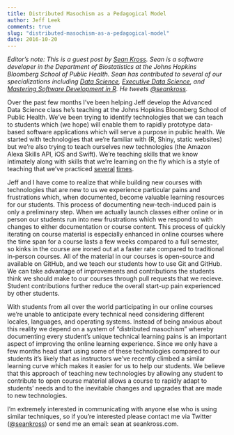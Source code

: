 ```yaml
---
title: Distributed Masochism as a Pedagogical Model
author: Jeff Leek
comments: true
slug: "distributed-masochism-as-a-pedagogical-model"
date: 2016-10-20
---
```


_Editor's note: This is a guest post by 
[Sean Kross](http://seankross.com/). Sean is a software developer in the
Department of Biostatistics at the Johns Hopkins Bloomberg School of Public 
Health. Sean has contributed to several of our specializations including
[Data Science](https://www.coursera.org/specializations/jhu-data-science),
[Executive Data Science](https://www.coursera.org/specializations/executive-data-science),
and [Mastering Software Development in R](https://www.coursera.org/specializations/r).
He tweets [@seankross](https://twitter.com/seankross)._

Over the past few months I've been helping Jeff develop the Advanced Data
Science class he's teaching at the Johns Hopkins Bloomberg School of Public
Health. We've been trying to identify technologies that we can teach to
students which (we hope) will enable them to rapidly prototype data-based
software applications which will serve a purpose in public health. We started with 
technologies that we're familiar with (R, Shiny, static websites) but we're 
also trying to teach ourselves new technologies (the Amazon Alexa Skills API, 
iOS and Swift). We're teaching skills that we know intimately along with skills
that we're learning on the fly which is a style of teaching that we've practiced
[several](https://www.coursera.org/specializations/jhu-data-science)
[times](https://www.coursera.org/specializations/r). 

Jeff and I have come to realize that while building new courses with 
technologies that are new to us we experience particular pains and frustrations
which, when documented, become valuable learning resources for our students.
This process of documenting new-tech-induced pain is only a preliminary step.
When we actually launch classes either online or 
in person our students run into new frustrations which we respond to with
changes to either documentation or course content. This process of quickly
iterating on course material is especially enhanced in online courses where the
time span for a course lasts a few weeks compared to a full semester, so kinks
in the course are ironed out at a faster rate compared to traditional in-person
courses. All of the material in our courses is open-source and available on
GitHub, and we teach our students how to use Git and GitHub.  We can take
advantage of improvements and contributions the students think we should make
to our courses through pull requests that we recieve. Student contributions 
further reduce the overall start-up pain experienced by other students.

With students from all over the world participating in our online courses we're
unable to anticipate every technical need considering different locales,
languages, and operating systems. Instead of being anxious about this reality
we depend on a system of "distributed masochism" whereby documenting every 
student's unique technical learning pains is an important aspect of improving 
the online learning experience. Since we only have a few months head start 
using some of these technologies compared to our students it's likely that as
instructors we've recently climbed a similar learning curve which makes it
easier for us to help our students. We believe that this approach of teaching
new technologies by allowing any student to contribute to open course material
allows a course to rapidly adapt to students' needs and to the inevitable
changes and upgrades that are made to new technologies. 

I'm extremely interested in communicating with anyone else who is using similar techniques, so if you're interested please contact me via Twitter (<a href="https://twitter.com/seankross">@seankross</a>) or send me an email: sean at seankross.com.
